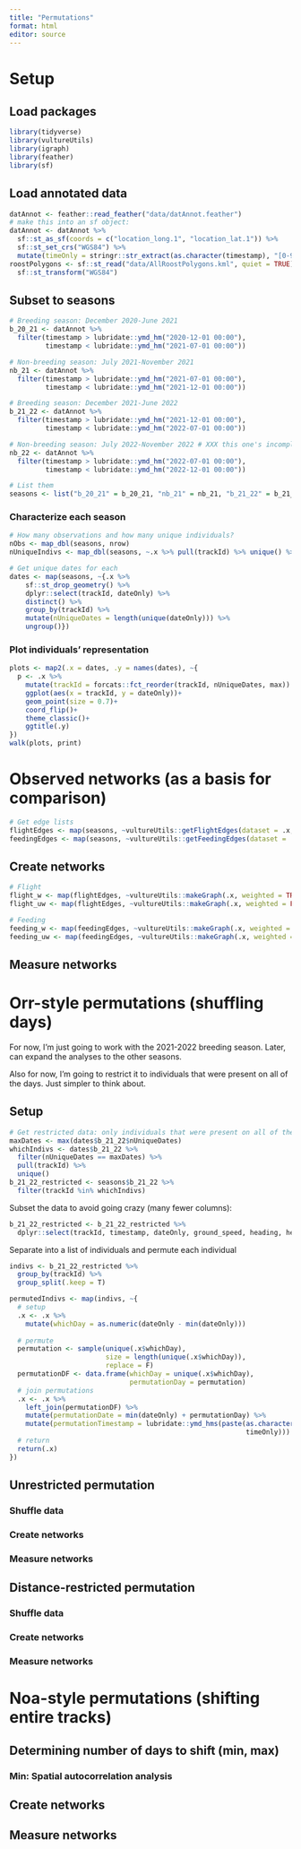 ```yaml
---
title: "Permutations"
format: html
editor: source
---
```


# Setup
## Load packages
```r
library(tidyverse)
library(vultureUtils)
library(igraph)
library(feather)
library(sf)
```

## Load annotated data
```r
datAnnot <- feather::read_feather("data/datAnnot.feather")
# make this into an sf object:
datAnnot <- datAnnot %>%
  sf::st_as_sf(coords = c("location_long.1", "location_lat.1")) %>%
  sf::st_set_crs("WGS84") %>%
  mutate(timeOnly = stringr::str_extract(as.character(timestamp), "[0-9]{2}:[0-9]{2}:[0-9]{2}"))
roostPolygons <- sf::st_read("data/AllRoostPolygons.kml", quiet = TRUE) %>%
  sf::st_transform("WGS84")
```

## Subset to seasons
```r
# Breeding season: December 2020-June 2021
b_20_21 <- datAnnot %>%
  filter(timestamp > lubridate::ymd_hm("2020-12-01 00:00"),
         timestamp < lubridate::ymd_hm("2021-07-01 00:00"))

# Non-breeding season: July 2021-November 2021
nb_21 <- datAnnot %>%
  filter(timestamp > lubridate::ymd_hm("2021-07-01 00:00"),
         timestamp < lubridate::ymd_hm("2021-12-01 00:00"))

# Breeding season: December 2021-June 2022
b_21_22 <- datAnnot %>%
  filter(timestamp > lubridate::ymd_hm("2021-12-01 00:00"),
         timestamp < lubridate::ymd_hm("2022-07-01 00:00"))

# Non-breeding season: July 2022-November 2022 # XXX this one's incomplete as of 2022-10-31
nb_22 <- datAnnot %>%
  filter(timestamp > lubridate::ymd_hm("2022-07-01 00:00"),
         timestamp < lubridate::ymd_hm("2022-12-01 00:00"))

# List them
seasons <- list("b_20_21" = b_20_21, "nb_21" = nb_21, "b_21_22" = b_21_22, "nb_22" = nb_22)
```

### Characterize each season
```r
# How many observations and how many unique individuals?
nObs <- map_dbl(seasons, nrow)
nUniqueIndivs <- map_dbl(seasons, ~.x %>% pull(trackId) %>% unique() %>% length())

# Get unique dates for each
dates <- map(seasons, ~{.x %>%
    sf::st_drop_geometry() %>%
    dplyr::select(trackId, dateOnly) %>%
    distinct() %>%
    group_by(trackId) %>%
    mutate(nUniqueDates = length(unique(dateOnly))) %>%
    ungroup()})
```

### Plot individuals' representation

```r
plots <- map2(.x = dates, .y = names(dates), ~{
  p <- .x %>%
    mutate(trackId = forcats::fct_reorder(trackId, nUniqueDates, max)) %>%
    ggplot(aes(x = trackId, y = dateOnly))+
    geom_point(size = 0.7)+
    coord_flip()+
    theme_classic()+
    ggtitle(.y)
})
walk(plots, print)
```

# Observed networks (as a basis for comparison)

```r
# Get edge lists
flightEdges <- map(seasons, ~vultureUtils::getFlightEdges(dataset = .x, roostPolygons = roostPolygons, roostBuffer = 50, consecThreshold = 2, distThreshold = 350))
feedingEdges <- map(seasons, ~vultureUtils::getFeedingEdges(dataset = .x, roostPolygons = roostPolygons, roostBuffer = 50, consecThreshold = 2))
```

## Create networks

```r
# Flight
flight_w <- map(flightEdges, ~vultureUtils::makeGraph(.x, weighted = TRUE))
flight_uw <- map(flightEdges, ~vultureUtils::makeGraph(.x, weighted = FALSE))

# Feeding
feeding_w <- map(feedingEdges, ~vultureUtils::makeGraph(.x, weighted = TRUE))
feeding_uw <- map(feedingEdges, ~vultureUtils::makeGraph(.x, weighted = FALSE))
```

## Measure networks

# Orr-style permutations (shuffling days)

For now, I'm just going to work with the 2021-2022 breeding season. Later, can expand the analyses to the other seasons.

Also for now, I'm going to restrict it to individuals that were present on all of the days. Just simpler to think about.

## Setup

```r
# Get restricted data: only individuals that were present on all of the days.
maxDates <- max(dates$b_21_22$nUniqueDates)
whichIndivs <- dates$b_21_22 %>%
  filter(nUniqueDates == maxDates) %>%
  pull(trackId) %>%
  unique()
b_21_22_restricted <- seasons$b_21_22 %>%
  filter(trackId %in% whichIndivs)
```

Subset the data to avoid going crazy (many fewer columns):

```r
b_21_22_restricted <- b_21_22_restricted %>%
  dplyr::select(trackId, timestamp, dateOnly, ground_speed, heading, height_above_msl, location_lat, location_long, geometry)
```

Separate into a list of individuals and permute each individual

```r
indivs <- b_21_22_restricted %>%
  group_by(trackId) %>%
  group_split(.keep = T)

permutedIndivs <- map(indivs, ~{
  # setup
  .x <- .x %>%
    mutate(whichDay = as.numeric(dateOnly - min(dateOnly)))
  
  # permute
  permutation <- sample(unique(.x$whichDay), 
                        size = length(unique(.x$whichDay)), 
                        replace = F)
  permutationDF <- data.frame(whichDay = unique(.x$whichDay),
                              permutationDay = permutation)
  # join permutations
  .x <- .x %>%
    left_join(permutationDF) %>%
    mutate(permutationDate = min(dateOnly) + permutationDay) %>%
    mutate(permutationTimestamp = lubridate::ymd_hms(paste(as.character(permutationDate),
                                                           timeOnly)))
  # return
  return(.x)
})
```



## Unrestricted permutation
### Shuffle data
### Create networks
### Measure networks
## Distance-restricted permutation
### Shuffle data
### Create networks
### Measure networks

# Noa-style permutations (shifting entire tracks)

## Determining number of days to shift (min, max)
### Min: Spatial autocorrelation analysis
## Create networks
## Measure networks
